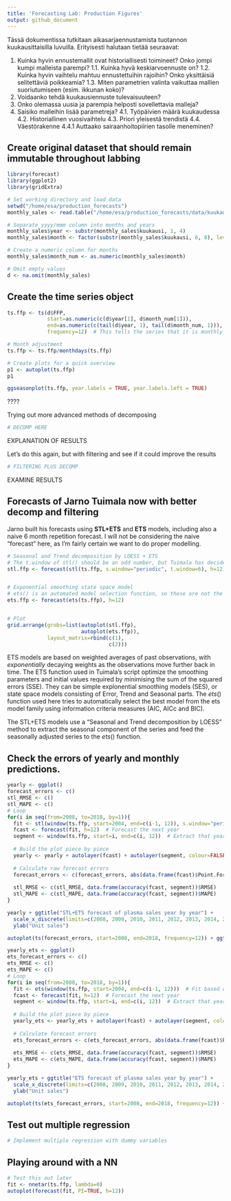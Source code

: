 ```yaml
---
title: 'Forecasting Lab: Production Figures'
output: github_document
---
```


Tässä dokumentissa tutkitaan aikasarjaennustamista tuotannon kuukausittaisilla luvuilla. Erityisesti halutaan tietää seuraavat:

1. Kuinka hyvin ennustemallit ovat historiallisesti toimineet? Onko jompi kumpi malleista parempi?
1.1. Kuinka hyvä keskiarvoennuste on?
1.2. Kuinka hyvin vaihtelu mahtuu ennustettuihin rajoihin? Onko yksittäisiä selitettäviä poikkeamia?
1.3. Miten parametrien valinta vaikuttaa mallien suoriutumiseen (esim. ikkunan koko)?
2. Voidaanko tehdä kuukausiennuste tulevaisuuteen?
3. Onko olemassa uusia ja parempia helposti sovellettavia malleja?
4. Saisiko malleihin lisää parametreja?
4.1. Työpäivien määrä kuukaudessa
4.2. Historiallinen vuosivaihtelu
4.3. Priori yleisestä trendistä
4.4. Väestörakenne
4.4.1 Auttaako sairaanhoitopiirien tasolle meneminen?

## Create original dataset that should remain immutable throughout labbing
```r
library(forecast)
library(ggplot2)
library(gridExtra)

# Set working directory and load data
setwd("/home/esa/production_forecasts")
monthly_sales <- read.table("/home/esa/production_forecasts/data/kuukausimyynti.txt", header = T, sep = "\t")

# Separate yyyy/mmm column into months and years
monthly_sales$year <- substr(monthly_sales$kuukausi, 1, 4)
monthly_sales$month <- factor(substr(monthly_sales$kuukausi, 6, 8), levels=c("tam", "hel", "maa", "huh", "tou", "kes", "hei", "elo", "syy", "lok", "mar", "jou"))

# Create a numeric column for months
monthly_sales$month_num <- as.numeric(monthly_sales$month)

# Omit empty values
d <- na.omit(monthly_sales)
```

## Create the time series object
```r
ts.ffp <- ts(d$FFP, 
             start=as.numeric(c(d$year[1], d$month_num[1])), 
             end=as.numeric(c(tail(d$year, 1), tail(d$month_num, 1))), 
             frequency=12)  # This tells the series that it is monthly data

# Month adjustment
ts.ffp <- ts.ffp/monthdays(ts.ffp)

# Create plots for a quick overview
p1 <- autoplot(ts.ffp)
p1
```


```r
ggseasonplot(ts.ffp, year.labels = TRUE, year.labels.left = TRUE)
```

????


Trying out more advanced methods of decomposing

```r
# DECOMP HERE
```

EXPLANATION OF RESULTS

Let's do this again, but with filtering and see if it could improve the results
```r
# FILTERING PLUS DECOMP
```

EXAMINE RESULTS


## Forecasts of Jarno Tuimala now with better decomp and filtering

Jarno built his forecasts using **STL+ETS** and **ETS** models, including also a naive 6 month repetition forecast. I will not be considering the naive "forecast" here, as I'm fairly certain we want to do proper modelling. 
```r
# Seasonal and Trend decomposition by LOESS + ETS
# The t.window of stl() should be an odd number, but Tuimala has decided against it. Will investigate.
stl.ffp <- forecast(stl(ts.ffp, s.window="periodic", t.window=6), h=12)


# Exponential smoothing state space model
# ets() is an automated model selection function, so these are not the same model! Uses AICc, AIC and BIC.
ets.ffp <- forecast(ets(ts.ffp), h=12)


# Plot
grid.arrange(grobs=list(autoplot(stl.ffp),
                        autoplot(ets.ffp)),
             layout_matrix=rbind(c(1),
                                 c(2)))
```

ETS models are based on weighted averages of past observations, with *exponentially* decaying weights as the observations move further back in time. The ETS function used in Tuimala's script optimize the smoothing parameters and initial values required by minimising the sum of the squared errors (SSE). They can be simple explonential smoothing models (SES), or state space models consisting of Error, Trend and Seasonal parts. The $ets()$ function used here tries to automatically select the best model from the ets model family using information criteria measures (AIC, AICc and BIC).

The STL+ETS models use a "Seasonal and Trend decomposition by LOESS" method to extract the seasonal component of the series and feed the seasonally adjusted series to the $ets()$ function.

## Check the errors of yearly and monthly predictions. 
```r
yearly <- ggplot() 
forecast_errors <- c()
stl_RMSE <- c()
stl_MAPE <- c()
# Loop 
for(i in seq(from=2008, to=2018, by=1)){
  fit <- stl(window(ts.ffp, start=2004, end=c(i-1, 12)), s.window="periodic", t.window=6)  # Fit based on history so far
  fcast <- forecast(fit, h=12)  # Forecast the next year
  segment <- window(ts.ffp, start=i, end=c(i, 12))  # Extract that year from the history for plotting purposes
  
  # Build the plot piece by piece
  yearly <- yearly + autolayer(fcast) + autolayer(segment, colour=FALSE)
  
  # Calculate raw forecast errors
  forecast_errors <- c(forecast_errors, abs(data.frame(fcast)$Point.Forecast - segment))
  
  stl_RMSE <- c(stl_RMSE, data.frame(accuracy(fcast, segment))$RMSE)
  stl_MAPE <- c(stl_MAPE, data.frame(accuracy(fcast, segment))$MAPE)
}

yearly + ggtitle("STL+ETS forecast of plasma sales year by year") +
  scale_x_discrete(limits=c(2008, 2009, 2010, 2011, 2012, 2013, 2014, 2015, 2016, 2017, 2018)) + xlab("Time") +
  ylab("Unit sales")
```
```r
autoplot(ts(forecast_errors, start=2008, end=2018, frequency=12)) + ggtitle("STL+ETS historical forecast errors for plasma") + ylab("Unit sales")
```


```r
yearly_ets <- ggplot() 
ets_forecast_errors <- c()
ets_RMSE <- c()
ets_MAPE <- c()
# Loop 
for(i in seq(from=2008, to=2018, by=1)){
  fit <- ets(window(ts.ffp, start=2004, end=c(i-1, 12)))  # Fit based on history so far
  fcast <- forecast(fit, h=12)  # Forecast the next year
  segment <- window(ts.ffp, start=i, end=c(i, 12))  # Extract that year from the history for plotting purposes
  
  # Build the plot piece by piece
  yearly_ets <- yearly_ets + autolayer(fcast) + autolayer(segment, colour=FALSE)
  
  # Calculate forecast errors
  ets_forecast_errors <- c(ets_forecast_errors, abs(data.frame(fcast)$Point.Forecast - segment))
  
  ets_RMSE <- c(ets_RMSE, data.frame(accuracy(fcast, segment))$RMSE)
  ets_MAPE <- c(ets_MAPE, data.frame(accuracy(fcast, segment))$MAPE)
}

yearly_ets + ggtitle("ETS forecast of plasma sales year by year") +
  scale_x_discrete(limits=c(2008, 2009, 2010, 2011, 2012, 2013, 2014, 2015, 2016, 2017, 2018)) + xlab("Time") +
  ylab("Unit sales")
```
```r
autoplot(ts(ets_forecast_errors, start=2008, end=2018, frequency=12)) + ggtitle("ETS historical forecast errors for plasma") + ylab("Unit sales")
```

## Test out multiple regression
```r
# Implement multiple regression with dummy variables
```


## Playing around with a NN
```r
# Test this out later
fit <- nnetar(ts.ffp, lambda=0)
autoplot(forecast(fit, PI=TRUE, h=12))
```